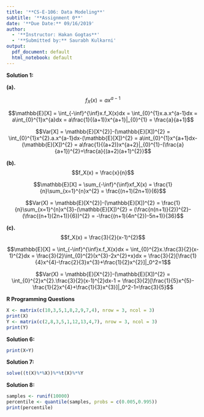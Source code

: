 ---
title: '**CS-E-106: Data Modeling**'
subtitle: '**Assignment 0**'
date: '**Due Date:** 09/16/2019'
author:
  - '**Instructor: Hakan Gogtas**'
  - '**Submitted by:** Saurabh Kulkarni'
output:
  pdf_document: default
  html_notebook: default
---


**Solution 1:**

**(a).**

$$f_X(x) = ax^{a-1}$$

$$\mathbb{E}[X] = \int_{-\inf}^{\inf}x.f_X(x)dx = \int_{0}^{1}x.a.x^{a-1}dx = a\int_{0}^{1}x^{a}dx = a\frac{1}{(a+1)}x^{a+1}|_{0}^{1} = \frac{a}{a+1}$$

$$Var[X] = \mathbb{E}[X^{2}]-(\mathbb{E}[X])^{2} = \int_{0}^{1}x^{2}.a.x^{a-1}dx-(\mathbb{E}[X])^{2} = 
a\int_{0}^{1}x^{a+1}dx-(\mathbb{E}[X])^{2} = a\frac{1}{(a+2)}x^{a+2}|_{0}^{1}-(\frac{a}{a+1})^{2}=\frac{a}{(a+2)(a+1)^{2}}$$


**(b).**
$$f_X(x) = \frac{x}{n}$$

$$\mathbb{E}[X] = \sum_{-\inf}^{\inf}xf_X(x) = \frac{1}{n}\sum_{x=1}^{n}x^{2} = \frac{(n+1)(2n+1)}{6}$$

$$Var(X) = \mathbb{E}[X^{2}]-(\mathbb{E}[X])^{2} = \frac{1}{n}\sum_{x=1}^{n}x^{3}-(\mathbb{E}[X])^{2} = (\frac{n(n+1)}{2})^{2}-(\frac{(n+1)(2n+1)}{6})^{2} = -\frac{(n+1)(4n^{2})-5n+1)}{36}$$

**(c).**
$$f_X(x) = \frac{3}{2}(x-1)^{2}$$

$$\mathbb{E}[X] = \int_{-\inf}^{\inf}x.f_X(x)dx = \int_{0}^{2}x.\frac{3}{2}(x-1)^{2}dx = \frac{3}{2}\int_{0}^{2}(x^{3}-2x^{2}+x)dx = \frac{3}{2}[\frac{1}{4}x^{4}-\frac{2}{3}x^{3}+\frac{1}{2}x^{2}]|_0^2=1$$

$$Var(X) = \mathbb{E}[X^{2}]-(\mathbb{E}[X])^{2} = \int_{0}^{2}x^{2}.\frac{3}{2}(x-1)^{2}dx-1 = \frac{3}{2}[\frac{1}{5}x^{5}-\frac{1}{2}x^{4}+\frac{1}{3}x^{3}]|_0^2-1=\frac{3}{5}$$



**R Programming Questions**

```{r}
X <- matrix(c(10,3,5,1,8,2,9,7,4), nrow = 3, ncol = 3)
print(X)
Y <- matrix(c(2,8,3,5,1,12,13,4,7), nrow = 3, ncol = 3)
print(Y)
```

**Solution 6:**

```{r}
print(X+Y)
```

**Solution 7:**

```{r}
solve((t(X)%*%X))%*%t(X)%*%Y
```

**Solution 8:**

```{r}
samples <- runif(10000)
percentile <- quantile(samples, probs = c(0.005,0.995))
print(percentile)

```